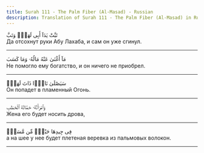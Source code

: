 ```yaml
---
title: Surah 111 - The Palm Fiber (Al-Masad) - Russian
description: Translation of Surah 111 - The Palm Fiber (Al-Masad) in Russian
---
```





<Aside type="quran" title="1">
تَبَّتْ يَدَآ أَبِى لَهَبٍۢ وَتَبَّ
</Aside>

<Aside type="reference" title="1">
Да отсохнут руки Абу Лахаба, и сам он уже сгинул.
</Aside>

---

<Aside type="quran" title="2">
مَآ أَغْنَىٰ عَنْهُ مَالُهُۥ وَمَا كَسَبَ
</Aside>

<Aside type="reference" title="2">
Не помогло ему богатство, и он ничего не приобрел.
</Aside>

---

<Aside type="quran" title="3">
سَيَصْلَىٰ نَارًۭا ذَاتَ لَهَبٍۢ
</Aside>

<Aside type="reference" title="3">
Он попадет в пламенный Огонь.
</Aside>

---

<Aside type="quran" title="4">
وَٱمْرَأَتُهُۥ حَمَّالَةَ ٱلْحَطَبِ
</Aside>

<Aside type="reference" title="4">
Жена его будет носить дрова,
</Aside>

---

<Aside type="quran" title="5">
فِى جِيدِهَا حَبْلٌۭ مِّن مَّسَدٍۭ
</Aside>

<Aside type="reference" title="5">
а на шее у нее будет плетеная веревка из пальмовых волокон.
</Aside>

---
